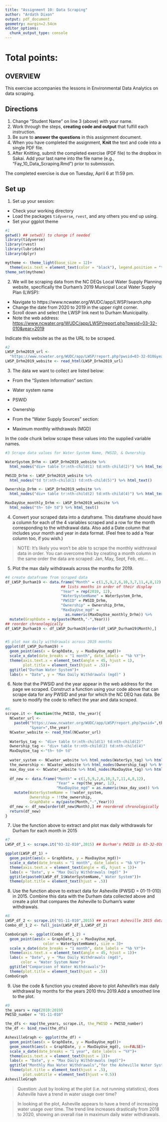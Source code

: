 ```yaml
---
title: "Assignment 10: Data Scraping"
author: "Ardath Dixon"
output: pdf_document
geometry: margin=2.54cm
editor_options: 
  chunk_output_type: console
---
```


# Total points:

## OVERVIEW

This exercise accompanies the lessons in Environmental Data Analytics on data scraping. 

## Directions
1. Change "Student Name" on line 3 (above) with your name.
2. Work through the steps, **creating code and output** that fulfill each instruction.
3. Be sure to **answer the questions** in this assignment document.
4. When you have completed the assignment, **Knit** the text and code into a single PDF file.
5. After Knitting, submit the completed exercise (PDF file) to the dropbox in Sakai. Add your last name into the file name (e.g., "Fay_10_Data_Scraping.Rmd") prior to submission.

The completed exercise is due on Tuesday, April 6 at 11:59 pm.

## Set up 
1. Set up your session:

* Check your working directory
* Load the packages `tidyverse`, `rvest`, and any others you end up using.
* Set your ggplot theme

```r
#1
getwd() ## setwd() to change if needed
library(tidyverse)
library(rvest)
library(lubridate)
library(dplyr)

mytheme <- theme_light(base_size = 12)+
  theme(axis.text = element_text(color = "black"), legend.position = "top")
theme_set(mytheme)

```

2. We will be scraping data from the NC DEQs Local Water Supply Planning website, specifically the Durham's 2019 Municipal Local Water Supply Plan (LWSP): 
 * Navigate to https://www.ncwater.org/WUDC/app/LWSP/search.php
 * Change the date from 2020 to 2019 in the upper right corner.
 * Scroll down and select the LWSP link next to Durham Municipality. 
 * Note the web address: <https://www.ncwater.org/WUDC/app/LWSP/report.php?pwsid=03-32-010&year=2019>

Indicate this website as the as the URL to be scraped. 

```r
#2
LWSP_Drhm2019_url <- 
  "https://www.ncwater.org/WUDC/app/LWSP/report.php?pwsid=03-32-010&year=2019"
LWSP_Drhm2019_website <- read_html(LWSP_Drhm2019_url)
```

3. The data we want to collect are listed below:

* From the "System Information" section:
 * Water system name
 * PSWID
 * Ownership
 
* From the "Water Supply Sources" section:
 * Maximum monthly withdrawals (MGD)

In the code chunk below scrape these values into the supplied variable names.

```r
#3 Scrape data values for Water System Name, PWSID, & Ownership

WaterSystem_Drhm <- LWSP_Drhm2019_website %>% 
  html_nodes("div+ table tr:nth-child(1) td:nth-child(2)") %>% html_text()

PWSID_Drhm <- LWSP_Drhm2019_website %>% 
  html_nodes("td tr:nth-child(1) td:nth-child(5)") %>% html_text()

Ownership_Drhm <- LWSP_Drhm2019_website %>% 
  html_nodes("div+ table tr:nth-child(2) td:nth-child(4)") %>% html_text()

MaxDayUse_monthly_Drhm <- LWSP_Drhm2019_website %>% 
  html_nodes("th~ td+ td") %>% html_text()

```


4. Convert your scraped data into a dataframe. This dataframe should have a column for each of the 4 variables scraped and a row for the month corresponding to the withdrawal data. Also add a Date column that includes your month and year in data format. (Feel free to add a Year column too, if you wish.)

>NOTE: It's likely you won't be able to scrape the monthly widthrawal data in order. You can overcome this by creating a month column in the same order the data are scraped: Jan, May, Sept, Feb, etc...

5. Plot the max daily withdrawals across the months for 2019.

```r
#4 create dataframe from scraped data
df_LWSP_Durham19 <- data.frame("Month" = c(1,5,9,2,6,10,3,7,11,4,8,12), 
                         ## lists months in order of their display
                         "Year" = rep(2019, 12),
                         "WaterSystemName" = WaterSystem_Drhm,
                         "PWSID" = PWSID_Drhm, 
                         "Ownership" = Ownership_Drhm,
                         "MaxDayUse_mgd" = 
                           as.numeric(MaxDayUse_monthly_Drhm)) %>%
  mutate(GraphDate = my(paste(Month,"-",Year)))
## reorder chronologically
df_LWSP_Durham19 <- df_LWSP_Durham19[order(df_LWSP_Durham19$Month),] 


#5 plot max daily withdrawals across 2019 months
ggplot(df_LWSP_Durham19) + 
  geom_point(aes(x = GraphDate, y = MaxDayUse_mgd))+
  scale_x_date(date_breaks = "1 month", date_labels = "%b %Y")+
  theme(axis.text.x = element_text(angle = 45, hjust = 1),
        plot.title = element_text(hjust = .5))+
  ggtitle("Durham Water System")+
  labs(x = "Date", y = "Max Daily Withdrawals (mgd)" )

```

6. Note that the PWSID and the year appear in the web address for the page we scraped. Construct a function using your code above that can scrape data for any PWSID and year for which the NC DEQ has data. Be sure to modify the code to reflect the year and data scraped.

```r
#6.
scrape.it <- function(the_PWISD, the_year){
  NCwater_url <- 
    paste0("https://www.ncwater.org/WUDC/app/LWSP/report.php?pwsid=",the_PWISD,
           "&year=",the_year)
  NCwater_website <- read_html(NCwater_url)
  
  WaterSys_tag <- "div+ table tr:nth-child(1) td:nth-child(2)"
  Ownership_tag <- "div+ table tr:nth-child(2) td:nth-child(4)"
  MaxDayUse_tag <-"th~ td+ td"
  
  water_system <- NCwater_website %>% html_nodes(WaterSys_tag) %>% html_text()
  the_ownership <- NCwater_website %>% html_nodes(Ownership_tag) %>% html_text()
  max_day_use <- NCwater_website %>% html_nodes(MaxDayUse_tag) %>% html_text()
  
  df_new <- data.frame("Month" = c(1,5,9,2,6,10,3,7,11,4,8,12),
                       "Year" = rep(the_year, 12),
                       "MaxDayUse_mgd" = as.numeric(max_day_use)) %>%
    mutate(WaterSystemName = !!water_system,
           Ownership = !!the_ownership,
           GraphDate = my(paste(Month,"-",Year)))
  df_new <- df_new[order(df_new$Month),] ## reordered chronologically
  return(df_new)
}


```

7. Use the function above to extract and plot max daily withdrawals for Durham for each month in 2015

```r
#7
LWSP_df_1 <- scrape.it("03-32-010",2015) ## Durham's PWSID is 03-32-010

ggplot(LWSP_df_1) + 
  geom_point(aes(x = GraphDate, y = MaxDayUse_mgd))+
  scale_x_date(date_breaks = "1 month", date_labels = "%b %Y")+
  theme(axis.text.x = element_text(angle = 45, hjust = 1))+
  labs(x = "Date", y = "Max Daily Withdrawals (mgd)" )+
  ggtitle(paste0(LWSP_df_1$WaterSystemName," Water System"))+
  theme(plot.title = element_text(hjust = .5))


```

8. Use the function above to extract data for Asheville (PWSID = 01-11-010) in 2015. Combine this data with the Durham data collected above and create a plot that compares the Asheville to Durham's water withdrawals.

```r
#8
LWSP_df_2 <- scrape.it("01-11-010",2015) ## extract Asheville 2015 data
Combo_df_1_2 <- full_join(LWSP_df_1,LWSP_df_2)

ComboGraph <- ggplot(Combo_df_1_2) + 
  geom_point(aes(x = GraphDate, y = MaxDayUse_mgd, 
                 color = WaterSystemName), size = 3)+
  scale_x_date(date_breaks = "1 month", date_labels = "%b %Y")+
  theme(axis.text.x = element_text(angle = 45, hjust = 1))+
  labs(x = "Date", y = "Max Daily Withdrawals (mgd)", 
       color = "Water System Name")+
  ggtitle("Comparison of Water Withdrawals")+
  theme(plot.title = element_text(hjust = .5))
ComboGraph
```


9. Use the code & function you created above to plot Asheville's max daily withdrawal by months for the years 2010 thru 2019.Add a smoothed line to the plot.

```r
#9
the_years = rep(2010:2019)
PWISD_number = "01-11-010"

the_dfs <- map(the_years, scrape.it, the_PWISD = PWISD_number)
the_df <- bind_rows(the_dfs)

AshevilleGraph <- ggplot(the_df) + 
  geom_point(aes(x = GraphDate, y = MaxDayUse_mgd))+
  geom_smooth(aes(x = GraphDate, y = MaxDayUse_mgd), se=FALSE)+
  scale_x_date(date_breaks = "1 year", date_labels = "%Y")+
  theme(axis.text.x = element_text(hjust = 1))+
  labs(x = "Date", y = "Max Daily Withdrawals (mgd)")+
  ggtitle("Monthly Max Water Withdrawals","for the Asheville Water System")+
  theme(plot.title = element_text(hjust = .5), 
        plot.subtitle = element_text(hjust = 0.5))
AshevilleGraph

```

>Question: Just by looking at the plot (i.e. not running statistics), does Asheville have a trend in water usage over time?

> In looking at the plot, Asheville appears to have a trend of increasing water usage over time. The trend line increases drastically from 2018 to 2020, showing an overall rise in maximum daily water withdrawals. 